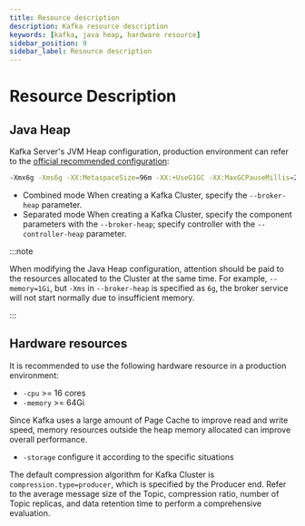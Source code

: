 ```yaml
---
title: Resource description
description: Kafka resource description
keywords: [kafka, java heap, hardware resource]
sidebar_position: 9
sidebar_label: Resource description
---
```


# Resource Description

## Java Heap

Kafka Server's JVM Heap configuration, production environment can refer to the [official recommended configuration](https://kafka.apache.org/33/documentation.html#java):

```bash
-Xmx6g -Xms6g -XX:MetaspaceSize=96m -XX:+UseG1GC -XX:MaxGCPauseMillis=20 -XX:InitiatingHeapOccupancyPercent=35 -XX:G1HeapRegionSize=16M -XX:MinMetaspaceFreeRatio=50 -XX:MaxMetaspaceFreeRatio=80 -XX:+ExplicitGCInvokesConcurrent
```

- Combined mode
    When creating a Kafka Cluster, specify the `--broker-heap` parameter.
- Separated mode
    When creating a Kafka Cluster, specify the component parameters with the `--broker-heap`; specify controller with the `--controller-heap` parameter.

:::note

When modifying the Java Heap configuration, attention should be paid to the resources allocated to the Cluster at the same time. For example, `--memory=1Gi`, but `-Xms` in `--broker-heap` is specified as `6g`, the broker service will not start normally due to insufficient memory.

:::

## Hardware resources

It is recommended to use the following hardware resource in a production environment:

- `-cpu` >= 16 cores
- `-memory` >= 64Gi

Since Kafka uses a large amount of Page Cache to improve read and write speed, memory resources outside the heap memory allocated can improve overall performance.

- `-storage` configure it according to the specific situations

The default compression algorithm for Kafka Cluster is `compression.type=producer`, which is specified by the Producer end. Refer to the average message size of the Topic, compression ratio, number of Topic replicas, and data retention time to perform a comprehensive evaluation.
